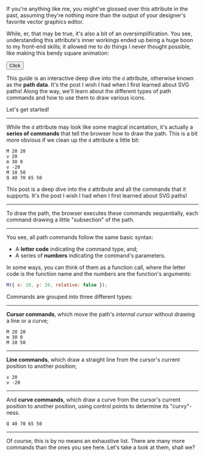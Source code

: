 If you're anything like me, you might've glossed over this attribute in the past, assuming they're nothing more than the output of your designer's favorite vector graphics editor.

While, er, that may be true, it's also a bit of an oversimplification. You see, understanding this attribute's inner workings ended up being a huge boon to my front-end skills; it allowed me to do things I never thought possible, like making this bendy square animation:

<button>Click</button>

This guide is an interactive deep dive into the `d` attribute, otherwise known as the **path data**. It's the post I wish I had when I first learned about SVG paths! Along the way, we'll learn about the different types of path commands and how to use them to draw various icons.

Let's get started!

---

While the `d` attribute may look like some magical incantation, it's actually a **series of commands** that tell the browser how to draw the path. This is a bit more obvious if we clean up the `d` attribute a little bit:

```
M 20 20
v 20
m 30 0
v -20
M 10 50
Q 40 70 65 50
```

This post is a deep dive into the `d` attribute and all the commands that it supports. It's the post I wish I had when I first learned about SVG paths!

---

To draw the path, the browser executes these commands sequentially, each command drawing a little "subsection" of the path.

---

You see, all path commands follow the same basic syntax:

- A **letter code** indicating the command type, and;
- A series of **numbers** indicating the command's parameters.

In some ways, you can think of them as a function call, where the letter code is the function name and the numbers are the function's arguments:

```js
M({ x: 20, y: 20, relative: false });
```

Commands are grouped into three different types:

---

**Cursor commands**, which move the path's _internal cursor_ without drawing a line or a curve;

```
M 20 20
m 30 0
M 10 50
```

---

**Line commands**, which draw a straight line from the cursor's current position to another position;

```
v 20
v -20
```

---

And **curve commands**, which draw a curve from the cursor's current position to another position, using control points to determine its "curvy"-ness.

```
Q 40 70 65 50
```

---

Of course, this is by no means an exhaustive list. There are many more commands than the ones you see here. Let's take a look at them, shall we?
